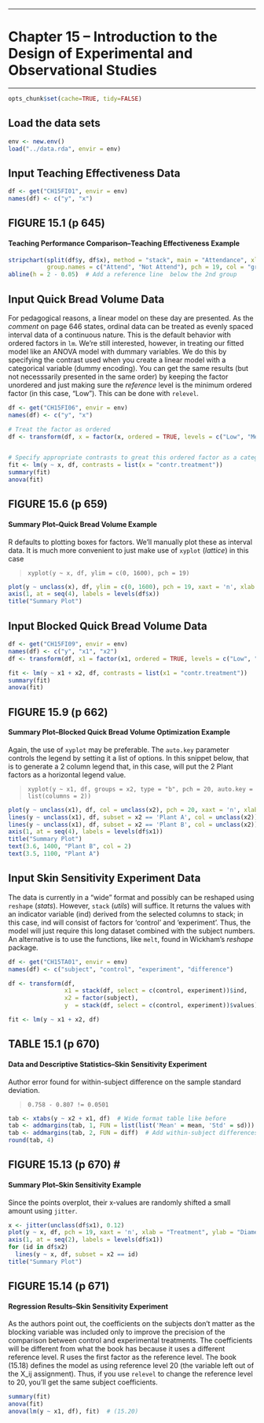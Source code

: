 **********
Chapter 15 -- Introduction to the Design of Experimental and Observational Studies
================================================================================
**********

```r
opts_chunk$set(cache=TRUE, tidy=FALSE)
```

Load the data sets
----------------------------------------------------------------------------

```r
env <- new.env()
load("../data.rda", envir = env)
```



Input Teaching Effectiveness Data
----------------------------------------------------------------------------

```r
df <- get("CH15FI01", envir = env)
names(df) <- c("y", "x")
```


FIGURE 15.1     (p 645)
----------------------------------------------------------------------------

#### Teaching Performance Comparison--Teaching Effectiveness Example

```r
stripchart(split(df$y, df$x), method = "stack", main = "Attendance", xlab = "Rating",
           group.names = c("Attend", "Not Attend"), pch = 19, col = "gray30")
abline(h = 2 - 0.05)  # Add a reference line  below the 2nd group
```


Input Quick Bread Volume Data
----------------------------------------------------------------------------

For pedagogical reasons, a linear model on these day are presented. As the *comment* on page 646 states, ordinal data can be treated as evenly spaced interval data of a continuous nature. This is the default behavior with ordered factors in `lm`. We're still interested, however, in treating our fitted model like an ANOVA model with dummary variables. We do this by specifying the contrast used when you create a linear model with a categorical variable (dummy encoding). You can get the same results (but not necesssarily presented in the same order) by keeping the factor unordered and just making sure the *reference* level is the minimum ordered factor (in this case, "Low"). This can be done with `relevel`. 

```r
df <- get("CH15FI06", envir = env)
names(df) <- c("y", "x")

# Treat the factor as ordered
df <- transform(df, x = factor(x, ordered = TRUE, levels = c("Low", "Medium", "High", "Very High")))


# Specify appropriate contrasts to great this ordered factor as a categorical factor
fit <- lm(y ~ x, df, contrasts = list(x = "contr.treatment"))
summary(fit)
anova(fit)
```



FIGURE 15.6     (p 659)
----------------------------------------------------------------------------

#### Summary Plot--Quick Bread Volume Example

R defaults to plotting boxes for factors. We'll manually plot these as interval data. It is much more convenient to just make use of `xyplot` (*lattice*) in this case

> `xyplot(y ~ x, df, ylim = c(0, 1600), pch = 19)`

```r
plot(y ~ unclass(x), df, ylim = c(0, 1600), pch = 19, xaxt = 'n', xlab = "Oven Temperature", ylab = "Volume")
axis(1, at = seq(4), labels = levels(df$x))
title("Summary Plot")
```



Input Blocked Quick Bread Volume Data
----------------------------------------------------------------------------

```r
df <- get("CH15FI09", envir = env)
names(df) <- c("y", "x1", "x2")
df <- transform(df, x1 = factor(x1, ordered = TRUE, levels = c("Low", "Medium", "High", "Very High")))

fit <- lm(y ~ x1 + x2, df, contrasts = list(x1 = "contr.treatment"))
summary(fit)
anova(fit)
```


FIGURE 15.9     (p 662)
----------------------------------------------------------------------------

#### Summary Plot--Blocked Quick Bread Volume Optimization Example

Again, the use of `xyplot` may be preferable. The `auto.key` parameter controls the legend by setting it a list of options. In this snippet below, that is to generate a 2 column legend that, in this case, will put the 2 Plant factors as a horizontal legend value. 

> `xyplot(y ~ x1, df, groups = x2, type = "b", pch = 20, auto.key = list(columns = 2))`

```r
plot(y ~ unclass(x1), df, col = unclass(x2), pch = 20, xaxt = 'n', xlab = "Oven Temperature", ylab = "Volume")
lines(y ~ unclass(x1), df, subset = x2 == 'Plant A', col = unclass(x2))
lines(y ~ unclass(x1), df, subset = x2 == 'Plant B', col = unclass(x2))
axis(1, at = seq(4), labels = levels(df$x1))
title("Summary Plot")
text(3.6, 1400, "Plant B", col = 2)
text(3.5, 1100, "Plant A")
```


Input Skin Sensitivity Experiment Data
----------------------------------------------------------------------------

The data is currently in a "wide" format and possibly can be reshaped using `reshape` (*stats*). However, `stack` (*utils*) will suffice. It returns the values with an indicator variable (ind) derived from the selected columns to stack; in this case, ind will consist of factors for 'control' and 'experiment'. Thus, the model will just require this long dataset combined with the subject numbers. An alternative is to use the functions, like `melt`, found in Wickham's *reshape* package. 

```r
df <- get("CH15TA01", envir = env)
names(df) <- c("subject", "control", "experiment", "difference")

df <- transform(df,
                x1 = stack(df, select = c(control, experiment))$ind,
                x2 = factor(subject),
                y  = stack(df, select = c(control, experiment))$values)

fit <- lm(y ~ x1 + x2, df)
```


TABLE 15.1     (p 670)
----------------------------------------------------------------------------

#### Data and Descriptive Statistics--Skin Sensitivity Experiment

Author error found for within-subject difference on the sample standard deviation.

> `0.758 - 0.807 != 0.0501`

```r
tab <- xtabs(y ~ x2 + x1, df)  # Wide format table like before
tab <- addmargins(tab, 1, FUN = list(list('Mean' = mean, 'Std' = sd)))  # Add sample means and std. dev. to bottom margin
tab <- addmargins(tab, 2, FUN = diff)  # Add within-subject differences to side margin
round(tab, 4)
```


FIGURE 15.13                                                        (p 670) #
----------------------------------------------------------------------------
#### Summary Plot--Skin Sensitivity Example

Since the points overplot, their x-values are randomly shifted a small amount using `jitter`. 

```r
x <- jitter(unclass(df$x1), 0.12)
plot(y ~ x, df, pch = 19, xaxt = 'n', xlab = "Treatment", ylab = "Diameter")
axis(1, at = seq(2), labels = levels(df$x1))
for (id in df$x2)
  lines(y ~ x, df, subset = x2 == id)
title("Summary Plot")
```


FIGURE 15.14                                                        (p 671)
----------------------------------------------------------------------------

#### Regression Results--Skin Sensitivity Experiment

As the authors point out, the coefficients on the subjects don't matter as the blocking variable was included only to improve the precision of the comparison between control and experimental treatments. The coefficients will be different from what the book has because it uses a different reference level. R uses the first factor as the reference level. The book (15.18) defines the model as using reference level 20 (the variable left out of the X_ij assignment). Thus, if you use `relevel` to change the reference level to 20, you'll get the same subject coefficients.

```r
summary(fit)
anova(fit)
anova(lm(y ~ x1, df), fit)  # (15.20)
```
